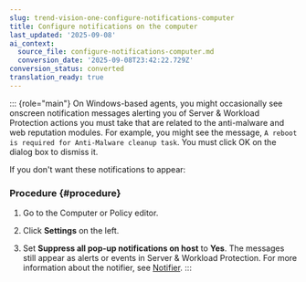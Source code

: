```yaml
---
slug: trend-vision-one-configure-notifications-computer
title: Configure notifications on the computer
last_updated: '2025-09-08'
ai_context:
  source_file: configure-notifications-computer.md
  conversion_date: '2025-09-08T23:42:22.729Z'
conversion_status: converted
translation_ready: true
---
```


::: {role="main"}
On Windows-based agents, you might occasionally see onscreen notification messages alerting you of Server & Workload Protection actions you must take that are related to the anti-malware and web reputation modules. For example, you might see the message, `A reboot is required for Anti-Malware cleanup task`. You must click OK on the dialog box to dismiss it.

If you don't want these notifications to appear:

### Procedure {#procedure}

1.  Go to the Computer or Policy editor.

2.  Click **Settings** on the left.

3.  Set **Suppress all pop-up notifications on host** to **Yes**. The messages still appear as alerts or events in Server & Workload Protection. For more information about the notifier, see [Notifier](notifier-application.mdx).
:::
